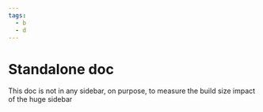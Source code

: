 ```yaml
---
tags:
  - b
  - d
---
```


# Standalone doc

This doc is not in any sidebar, on purpose, to measure the build size impact of the huge sidebar
